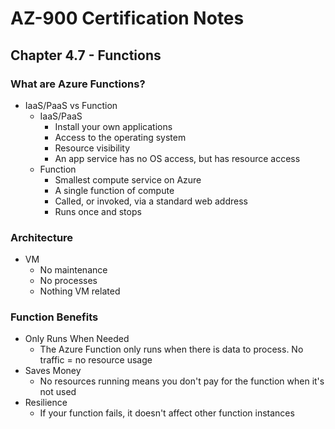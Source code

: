 # AZ-900 Certification Notes
## Chapter 4.7 - Functions

### What are Azure Functions?
* IaaS/PaaS vs Function
	* IaaS/PaaS
		* Install your own applications
		* Access to the operating system
		* Resource visibility
		* An app service has no OS access, but has resource access
	* Function
		* Smallest compute service on Azure
		* A single function of compute
		* Called, or invoked, via a standard web address
		* Runs once and stops

### Architecture
* VM
	* No maintenance
	* No processes
	* Nothing VM related

### Function Benefits 
* Only Runs When Needed
	* The Azure Function only runs when there is data to process. No traffic = no resource usage
* Saves Money
	* No resources running means you don't pay for the function when it's not used
* Resilience
	* If your function fails, it doesn't affect other function instances